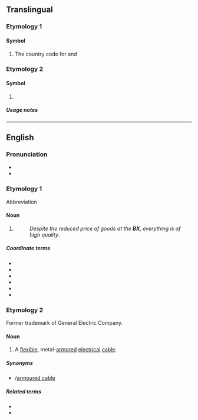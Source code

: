 {{also|Bx}}

==Translingual==

===Etymology 1===

====Symbol====
{{head|mul|proper noun}}

# The {{w|lang=en|World Meteorological Organization}} country code for {{l|en|Belgium}} and {{l|en|Luxembourg}}

===Etymology 2===

====Symbol====
{{mul-symbol}}

# {{ISO 3166|1|2|inr=1|Benelux Office for Intellectual Property}}

=====Usage notes=====
{{ISO 3166/inr|1949=1|the {{w|World Intellectual Property Organization}}|the {{w|WIPO ST.3}} standard}}

----

==English==
{{wikipedia|lang=en}}

===Pronunciation===
* {{IPA|en|/biːˈɛks/}}
* {{rhymes|en|ɛks}}

===Etymology 1===
Abbreviation

====Noun====
{{en-noun|es}}

# {{lb|en|US|military}} {{initialism of|en|base exchange}} {{ngd|The U.S. [[Air Force]]'s {{w|lang=en|Base Exchange}}}}
#: ''Despite the reduced price of goods at the '''BX''', everything is of high quality''.

=====Coordinate terms=====
{{sense|base exchange}}
{{top3}}
* {{l|en|PX}}
* {{l|en|NEX}}
* {{l|en|MCX}}
* {{l|en|CGX}}
* {{l|en|commissary}}
* {{l|en|shopette}}
{{bottom}}

===Etymology 2===
Former trademark of General Electric Company.

====Noun====
{{en-noun|?}}

# A [[flexible]], metal-[[armored]] [[electrical]] [[cable]].

=====Synonyms=====
* {{l|en|armored cable}}/[[armoured cable]]

=====Related terms=====
* {{l|en|electrical cable}}
* {{l|en|power cable}}